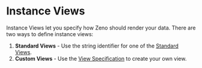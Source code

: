 # Instance Views

Instance Views let you specify how Zeno should render your data.
There are two ways to define instance views:

1. **Standard Views** - Use the string identifier for one of the [Standard Views](/docs/views/existing).
2. **Custom Views** - Use the [View Specification](/docs/views/spec) to create your own view.
